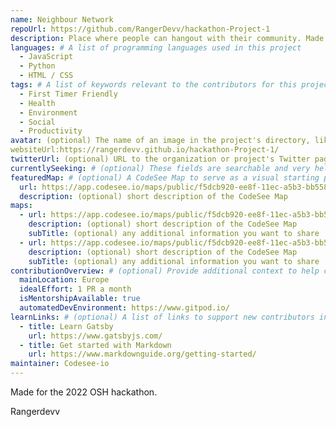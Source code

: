 ```yaml
---
name: Neighbour Network
repoUrl: https://github.com/RangerDevv/hackathon-Project-1
description: Place where people can hangout with their community. Made for the OSH hackathon.
languages: # A list of programming languages used in this project
  - JavaScript
  - Python
  - HTML / CSS
tags: # A list of keywords relevant to the contributors for this project
  - First Timer Friendly
  - Health
  - Environment
  - Social
  - Productivity
avatar: (optional) The name of an image in the project's directory, like "avatar.png". This will appear on the project card contributors see when searching for a project.
websiteUrl:https://rangerdevv.github.io/hackathon-Project-1/
twitterUrl: (optional) URL to the organization or project's Twitter page
currentlySeeking: # (optional) These fields are searchable and very helpful for contributors to match well with your project
featuredMap: # (optional) A CodeSee Map to serve as a visual starting point for contributors
  url: https://app.codesee.io/maps/public/f5dcb920-ee8f-11ec-a5b3-bb55880b8b59
  description: (optional) short description of the CodeSee Map
maps:
  - url: https://app.codesee.io/maps/public/f5dcb920-ee8f-11ec-a5b3-bb55880b8b59
    description: (optional) short description of the CodeSee Map
    subTitle: (optional) any additional information you want to share
  - url: https://app.codesee.io/maps/public/f5dcb920-ee8f-11ec-a5b3-bb55880b8b59
    description: (optional) short description of the CodeSee Map
    subTitle: (optional) any additional information you want to share
contributionOverview: # (optional) Provide additional context to help contributors match well with your project
  mainLocation: Europe
  idealEffort: 1 PR a month
  isMentorshipAvailable: true
  automatedDevEnvironment: https://www.gitpod.io/
learnLinks: # (optional) A list of links to support new contributors in learning about your project and tech stack and culture / community
  - title: Learn Gatsby
    url: https://www.gatsbyjs.com/
  - title: Get started with Markdown
    url: https://www.markdownguide.org/getting-started/
maintainer: Codesee-io
---
```


<!-- Divide your content into sections using our handy shortcodes. Each section is optional -->

<Overview>

Made for the 2022 OSH hackathon.

</Overview>

<Contributing>

Rangerdevv

</Contributing>